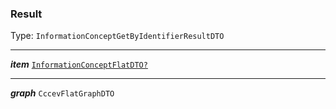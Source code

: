 


### Result

Type: `InformationConceptGetByIdentifierResultDTO`

---

***item*** [`InformationConceptFlatDTO?`](#informationconceptflatdto)

---

***graph*** `CccevFlatGraphDTO`

